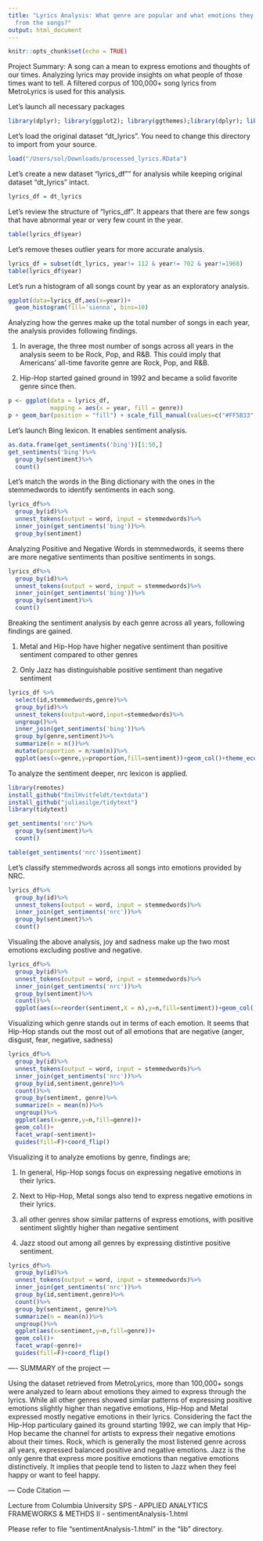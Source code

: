 ```yaml
---
title: "Lyrics Analysis: What genre are popular and what emotions they try to express
  from the songs?"
output: html_document
---
```


```r
knitr::opts_chunk$set(echo = TRUE)
```

Project Summary: A song can a mean to express emotions and thoughts of our times.
  Analyzing lyrics may provide insights on what people of those times want to tell.
  A filtered corpus of 100,000+ song lyrics from MetroLyrics is used for this analysis.

Let's launch all necessary packages

```r
library(dplyr); library(ggplot2); library(ggthemes);library(dplyr); library(tidytext)
```

Let's load the original dataset "dt_lyrics". You need to change this directory to import from your source.

```r
load("/Users/sol/Downloads/processed_lyrics.RData")
```

Let's create a new dataset "lyrics_df"" for analysis while keeping original dataset "dt_lyrics" intact.
```r
lyrics_df = dt_lyrics
```

Let's review the structure of "lyrics_df". It appears that there are few songs that have abnormal year or very few count in the year. 
```r
table(lyrics_df$year)
```

Let's remove theses outlier years for more accurate analysis.
```r
lyrics_df = subset(dt_lyrics, year!= 112 & year!= 702 & year!=1968)
table(lyrics_df$year)
```

Let's run a histogram of all songs count by year as an exploratory analysis.
```r
ggplot(data=lyrics_df,aes(x=year))+
  geom_histogram(fill='sienna', bins=10)
```

Analyzing how the genres make up the total number of songs in each year, the analysis provides following findings.

1) In average, the three most number of songs across all years in the analysis seem to be Rock, Pop, and R&B. This could imply that Americans' all-time favorite genre are Rock, Pop, and R&B.

2) Hip-Hop started gained ground in 1992 and became a solid favorite genre since then.

```r
p <- ggplot(data = lyrics_df,
            mapping = aes(x = year, fill = genre))
p + geom_bar(position = "fill") + scale_fill_manual(values=c("#FF5B33", "#FFA233", "#FFDD33", "#DAFF33", "#286A5B", "#33FFC4", "#FF33D1","#581845", "#FFF000", "#6133FF", "#A533FF", "#0A0002"))
```

Let's launch Bing lexicon. It enables sentiment analysis.
```r
as.data.frame(get_sentiments('bing'))[1:50,]
get_sentiments('bing')%>%
  group_by(sentiment)%>%
  count()
```

Let's match the words in the Bing dictionary with the ones in the stemmedwords to identify sentiments in each song.
```r
lyrics_df%>%
  group_by(id)%>%
  unnest_tokens(output = word, input = stemmedwords)%>%
  inner_join(get_sentiments('bing'))%>%
  group_by(sentiment)
```

Analyzing Positive and Negative Words in stemmedwords, it seems there are more negative sentiments than positive sentiments in songs.

```r
lyrics_df%>%
  group_by(id)%>%
  unnest_tokens(output = word, input = stemmedwords)%>%
  inner_join(get_sentiments('bing'))%>%
  group_by(sentiment)%>%
  count()
```

Breaking the sentiment analysis by each genre across all years, following findings are gained.

1) Metal and Hip-Hop have higher negative sentiment than positive sentiment compared to other genres

2) Only Jazz has distinguishable positive sentiment than negative sentiment

```r
lyrics_df %>%
  select(id,stemmedwords,genre)%>%
  group_by(id)%>%
  unnest_tokens(output=word,input=stemmedwords)%>%
  ungroup()%>%
  inner_join(get_sentiments('bing'))%>%
  group_by(genre,sentiment)%>%
  summarize(n = n())%>%
  mutate(proportion = n/sum(n))%>%
  ggplot(aes(x=genre,y=proportion,fill=sentiment))+geom_col()+theme_economist()
```

To analyze the sentiment deeper, nrc lexicon is applied.  
```r
library(remotes)
install_github("EmilHvitfeldt/textdata")
install_github("juliasilge/tidytext")
library(tidytext)

get_sentiments('nrc')%>%
  group_by(sentiment)%>%
  count()

table(get_sentiments('nrc')$sentiment)  
```

Let's classify stemmedwords across all songs into emotions provided by NRC.
```r
lyrics_df%>%
  group_by(id)%>%
  unnest_tokens(output = word, input = stemmedwords)%>%
  inner_join(get_sentiments('nrc'))%>%
  group_by(sentiment)%>%
  count()
```

Visualing the above analysis, joy and sadness make up the two most emotions excluding postive and negative.

```r
lyrics_df%>%
  group_by(id)%>%
  unnest_tokens(output = word, input = stemmedwords)%>%
  inner_join(get_sentiments('nrc'))%>%
  group_by(sentiment)%>%
  count()%>%
  ggplot(aes(x=reorder(sentiment,X = n),y=n,fill=sentiment))+geom_col()+guides(fill=F)+coord_flip()+theme_wsj()
```

Visualizing which genre stands out in terms of each emotion. It seems that Hip-Hop stands out the most out of all emotions that are negative (anger, disgust, fear, negative, sadness)

```r
lyrics_df%>%
  group_by(id)%>%
  unnest_tokens(output = word, input = stemmedwords)%>%
  inner_join(get_sentiments('nrc'))%>%
  group_by(id,sentiment,genre)%>%
  count()%>%
  group_by(sentiment, genre)%>%
  summarize(n = mean(n))%>%
  ungroup()%>%
  ggplot(aes(x=genre,y=n,fill=genre))+
  geom_col()+
  facet_wrap(~sentiment)+
  guides(fill=F)+coord_flip()
```

Visualizing it to analyze emotions by genre, findings are;

1) In general, Hip-Hop songs focus on expressing negative emotions in their lyrics.

2) Next to Hip-Hop, Metal songs also tend to express negative emotions in their lyrics.

3) all other genres show similar patterns of express emotions, with positive sentiment slightly higher than negative sentiment

4) Jazz stood out among all genres by expressing distintive positive sentiment.

```r
lyrics_df%>%
  group_by(id)%>%
  unnest_tokens(output = word, input = stemmedwords)%>%
  inner_join(get_sentiments('nrc'))%>%
  group_by(id,sentiment,genre)%>%
  count()%>%
  group_by(sentiment, genre)%>%
  summarize(n = mean(n))%>%
  ungroup()%>%
  ggplot(aes(x=sentiment,y=n,fill=genre))+
  geom_col()+
  facet_wrap(~genre)+
  guides(fill=F)+coord_flip()
```

---- SUMMARY of the project ---

Using the dataset retrieved from MetroLyrics, more than 100,000+ songs were analyzed to learn about emotions they aimed to express through the lyrics. While all other genres showed similar patterns of expressing positive emotions slightly higher than negative emotions, Hip-Hop and Metal expressed mostly negative emotions in their lyrics. Considering the fact the Hip-Hop particulary gained its ground starting 1992, we can imply that Hip-Hop became the channel for artists to express their negative emotions about their times. Rock, which is generally the most listened genre across all years, expressed balanced positive and negative emotions. Jazz is the only genre that express more positive emotions than negative emotions distinctively. It implies that people tend to listen to Jazz when they feel happy or want to feel happy. 


--- Code Citation ---

Lecture from Columbia University SPS - APPLIED ANALYTICS FRAMEWORKS & METHDS II - sentimentAnalysis-1.html

Please refer to file "sentimentAnalysis-1.html" in the "lib" directory.

